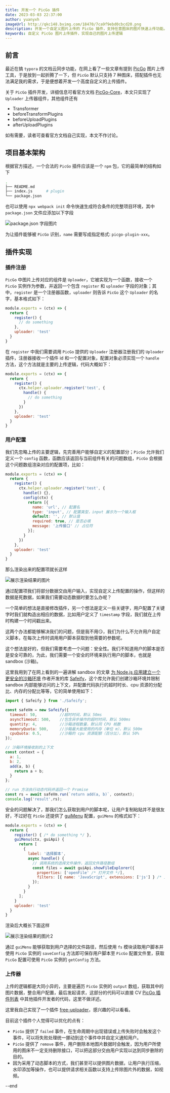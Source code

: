 ```yaml
---
title: 开发一个 PicGo 插件
date: 2023-03-03 22:37:00
author: yuanyxh
imageUrl: http://qkc148.bvimg.com/18470/7ca9f9ebd0cbcd20.png
description: 开发一个自定义图片上传的 PicGo 插件，支持任意图床的图片快速上传功能。
keywords: 自定义 PicGo 图片上传插件，实现自己的图片上传逻辑
---
```


## 前言

最近在搞 `typora` 的文档云同步功能，在网上看了一些文章有提到 [PicGo] 图片上传工具，于是放到一起折腾了一下，但 `PicGo` 默认只支持 7 种图床，搭配插件也无法满足我的需求，于是便想着开发一个高度自定义的上传插件。

关于 `PicGo` 插件开发，详细信息可看官方文档 [PicGo-Core]，本文只实现了 `Uploader` 上传器组件，其他组件还有

- Transformer
- beforeTransformPlugins
- beforeUploadPlugins
- afterUploadPlugins

如有需要，读者可查看官方文档自己实现，本文不作讨论。

## 项目基本架构

根据官方描述，一个合法的 `PicGo` 插件应该是一个 `npm` 包，它的最简单的结构如下

```sh
.
├── README.md
├── index.js      # plugin
└── package.json
```

也可以使用 `npx webpack init` 命令快速生成符合条件的完整项目环境，其中 `package.json` 文件应添加以下字段

<Image url='http://qkc148.bvimg.com/18470/6e244cb48c13e4f1.png' width={704} height={256} alt='package.json 字段图片' />

为让插件能够被 `PicGo` 识别，`name` 需要写成指定格式: `picgo-plugin-xxx`。

## 插件实现

### 插件注册

`PicGo` 中图片上传对应的组件是 `Uploader`，它被实现为一个函数，接收一个 `PicGo` 实例作为参数，并返回一个包含 `register` 和 `uploader` 字段的对象；其中，`register` 是一个注册器函数，`uploader` 则告诉 `PicGo` 这个 `Uploader` 的名字，基本格式如下：

```js
module.exports = (ctx) => {
  return {
    register() {
      // do something
    },
    uploader: 'test'
  }
}
```

在 `register` 中我们需要调用 `PicGo` 提供的 `Uploader` 注册器注册我们的 `Uploader` 插件，注册器接收一个插件 id 和一个配置对象，配置对象必须实现一个 `handle` 方法，这个方法就是主要的上传逻辑，代码大概如下：

```js
module.exports = (ctx) => {
  return {
    register() {
      ctx.helper.uploader.register('test', {
        handle() {
          // do something
        }
      })
    },
    uploader: 'test'
  }
}
```

### 用户配置

我们先忽略上传的主要逻辑，先完善用户能够自定义的配置部分；`PicGo` 允许我们定义一个 `config` 函数，函数应该返回与当前组件有关的问题数组，`PicGo` 会根据这个问题数组渲染对应的配置项，比如：

```js
module.exports = (ctx) => {
  return {
    register() {
      ctx.helper.uploader.register('test', {
        handle() {},
        config(ctx) {
          return [{
            name: 'url', // 配置名
            type: 'input', // 配置类型，input 展示为一个输入框
            default: '', // 默认值
            required: true, // 是否必填
            message: '上传接口' // 占位符
          }];
        }
      })
    },
    uploader: 'test'
  }
}
```

那么渲染出来的配置项就长这样

<Image url='http://qkc148.bvimg.com/18470/35f03a074e74b180.png' width={800} height={450} alt='展示渲染结果的图片' />

通过配置项我们将部分数据交由用户输入，实现自定义上传配置的操作，但这样的数据是死数据，如果我们需要动态数据时要怎么办呢？

一个简单的想法是直接修改插件，另一个想法是定义一些关键字，用户配置了关键字时我们就构造出相应的数据，比如用户定义了 `timestamp` 字段，我们就在上传时构建一个时间戳出来。

这两个办法都能够解决我们的问题，但是我不用:smirk:，我们为什么不允许用户自定义脚本，在每次上传时调用用户脚本获取到他需要的参数呢。

这个想法是好的，但我们需要考虑一个问题：安全性。我们不知道用户的脚本是否是安全可靠的，为此，我们需要一个安全的环境来执行用户的脚本，也就是 sandbox (沙箱)。

这里我用到了在网上看到的一遍讲解 sandbox 的文章 [为 Node.js 应用建立一个更安全的沙箱环境] 作者开发的库 [Safeify]，这个库允许我们创建沙箱环境并限制 sandbox 内部能够访问的上下文，并配置代码执行的超时时长、cpu 资源的分配比、内存的分配比等等，它的简单使用如下：

```js
import { Safeify } from './Safeify';

const safeVm = new Safeify({
  timeout: 50,          //超时时间，默认 50ms
  asyncTimeout: 500,    //包含异步操作的超时时间，默认 500ms
  quantity: 4,          //沙箱进程数量，默认同 CPU 核数
  memoryQuota: 500,     //沙箱最大能使用的内存（单位 m），默认 500m
  cpuQuota: 0.5,        //沙箱的 cpu 资源配额（百分比），默认 50%
});

// 沙箱环境接收到的上下文
const context = {
  a: 1,
  b: 2,
  add(a, b) {
    return a + b;
  }
};

// run 方法执行动态代码并返回一个 Promise
const rs = await safeVm.run(`return add(a, b)`, context);
console.log('result',rs);
```

安全的问题解决了，那我们怎么获取到用户的脚本呢，让用户复制粘贴并不是很友好，不过好在 `PicGo` 还提供了 [guiMenu] 配置，`guiMenu` 的格式如下：

```js
module.exports = (ctx) => {
  return {
    register() { /* do something */ },
    guiMenu(ctx, guiApi) {
      return [
        {
          label: '选择脚本',
          async handle() {
            // 调用系统的选择文件操作，返回文件路径数组
            const files = await guiApi.showFileExplorer({
              properties: ['openFile' /* 打开文件 */],
              filters: [{ name: 'JavaScript', extensions: ['js'] } /* 只允许 .js 文件 */]
            });
          }
        }
      ];
    }
    uploader: 'test'
  }
}
```

渲染后大概长下面这样

<Image url='http://qkc148.bvimg.com/18470/1d2c51843e81e77a.png' width={800} height={450} alt='展示渲染结果的图片2' />

通过 `guiMenu` 能够获取到用户选择的文件路径，然后使用 `fs` 模块读取用户脚本并使用 `PicGo` 实例的 `saveConfig` 方法即可保存用户脚本至 `PicGo` 配置文件里，获取 `PicGo` 配置可使用 `PicGo` 实例的 `getConfig` 方法。

### 上传器

上传的逻辑都是大同小异的，主要是遍历 `PicGo` 实例的 `output` 数组，获取其中的图片数据，整合用户配置，最后发起请求，这部分的代码可以直接 CV [PicGo 插件列表] 中其他插件开发者的代码，这里不做详述。

这里我自己实现了一个插件 [free-uploader]，感兴趣的可以看看。

目前这个插件个人觉得可以优化的点有：

- `PicGo` 提供了 `failed` 事件，在生命周期中出现错误或上传失败时会触发这个事件，可以将失败处理统一挪动到这个事件中并自定义通知用户。
- `PicGo` 提供了 `remove` 事件，用户删除本地图片数据时会触发，因为用户所使用的图床不一定支持删除接口，可以把这部分交由用户实现以达到同步删除的目的。
- 因为采用了动态脚本的方式，我们甚至可以提供图片数据，让用户执行压缩，水印添加等操作，也可以提供请求相关函数以支持上传除图片外的数据，如视频。

--end

[PicGo]: https://picgo.github.io/PicGo-Doc/zh/guide
[PicGo-Core]: https://picgo.github.io/PicGo-Core-Doc/
[为 Node.js 应用建立一个更安全的沙箱环境]: https://cloud.tencent.com/developer/article/1802781
[Safeify]: https://github.com/Houfeng/safeify
[guiMenu]: https://picgo.github.io/PicGo-Core-Doc/zh/dev-guide/gui.html#guimenu
[PicGo 插件列表]: https://github.com/PicGo/Awesome-PicGo
[free-uploader]: https://github.com/yuanyxh/picgo-plugin-free-uploader
